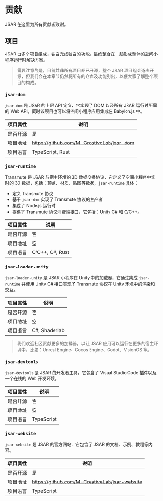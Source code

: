 # 贡献

JSAR 在这里为所有贡献者致谢。

## 项目

JSAR 由多个项目组成，各自完成独自的功能，最终整合在一起形成整体的空间小程序运行时解决方案。

> 需要注意的是，目前并非所有项目都已开源，整个 JSAR 项目组会逐步开源，但我们会在本章节仍然将所有的仓库及功能列出，以便大家了解整个项目的构成。

### `jsar-dom`

`jsar-dom` 是 JSAR 的上层 API 定义，它实现了 DOM 以及所有 JSAR 运行时所需的 Web API，同时该项目也可以将空间小程序应用集成在 Babylon.js 中。

| 项目属性 | 说明 |
|---------|------|
| 是否开源 | 是 |
| 项目地址 | https://github.com/M-CreativeLab/jsar-dom |
| 项目语言 | TypeScript, Rust |

### `jsar-runtime`

Transmute 是 JSAR 与宿主环境的 3D 数据交换协议，它定义了空间小程序中实时的 3D 数据，包括：顶点、材质、贴图等数据，`jsar-runtime` 具体：

- 定义 Transmute 协议
- 基于 `jsar-dom` 实现了 Transmute 协议的生产者
- 集成了 Node.js 运行时
- 提供了 Transmute 协议消费端接口，它包括：Unity C# 和 C/C++。

| 项目属性 | 说明 |
|---------|------|
| 是否开源 | 否 |
| 项目地址 | 空 |
| 项目语言 | C/C++, C#, Rust |

### `jsar-loader-unity`

`jsar-loader-unity` 是 JSAR 小程序在 Unity 中的加载器，它通过集成 `jsar-runtime` 并使用 Unity C# 接口实现了 Transmute 协议在 Unity 环境中的渲染和交互。

| 项目属性 | 说明 |
|---------|------|
| 是否开源 | 否 |
| 项目地址 | 空 |
| 项目语言 | C#, Shaderlab |

> 我们欢迎社区贡献更多的加载器，以让 JSAR 应用可以运行在更多的宿主环境中，比如：Unreal Engine、Cocos Engine、Godot、VisionOS 等。

### `jsar-devtools`

`jsar-devtools` 是 JSAR 的开发者工具，它包含了 Visual Studio Code 插件以及一个在线的 Web 开发环境。

| 项目属性 | 说明 |
|---------|------|
| 是否开源 | 否 |
| 项目地址 | 空 |
| 项目语言 | TypeScript |

### `jsar-website`

`jsar-website` 是 JSAR 的官方网站，它包含了 JSAR 的文档、示例、教程等内容。

| 项目属性 | 说明 |
|---------|------|
| 是否开源 | 是 |
| 项目地址 | https://github.com/M-CreativeLab/jsar-website |
| 项目语言 | TypeScript |
